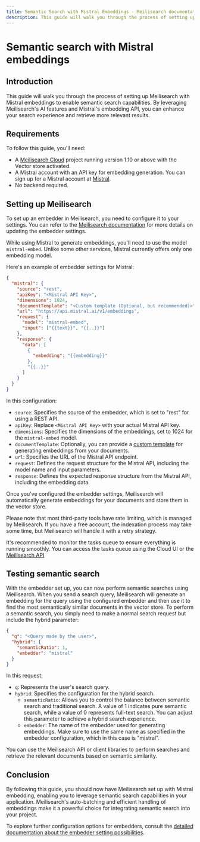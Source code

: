 ```yaml
---
title: Semantic Search with Mistral Embeddings - Meilisearch documentation
description: This guide will walk you through the process of setting up Meilisearch with Mistral embeddings to enable semantic search capabilities.
---
```


# Semantic search with Mistral embeddings

## Introduction

This guide will walk you through the process of setting up Meilisearch with Mistral embeddings to enable semantic search capabilities. By leveraging Meilisearch's AI features and Mistral's embedding API, you can enhance your search experience and retrieve more relevant results.

## Requirements

To follow this guide, you'll need:

- A [Meilisearch Cloud](https://www.meilisearch.com/cloud?utm_campaign=vector-search&utm_source=docs&utm_medium=mistral-embeddings-guide) project running version 1.10 or above with the Vector store activated.
- A Mistral account with an API key for embedding generation. You can sign up for a Mistral account at [Mistral](https://mistral.ai/).
- No backend required.

## Setting up Meilisearch

To set up an embedder in Meilisearch, you need to configure it to your settings. You can refer to the [Meilisearch documentation](/reference/api/settings?utm_campaign=vector-search&utm_source=docs&utm_medium=mistral-embeddings-guide#update-embedder-settings) for more details on updating the embedder settings.

While using Mistral to generate embeddings, you'll need to use the model `mistral-embed`. Unlike some other services, Mistral currently offers only one embedding model.

Here's an example of embedder settings for Mistral:

```json
{
  "mistral": {
    "source": "rest",
    "apiKey": "<Mistral API Key>",
    "dimensions": 1024,
    "documentTemplate": "<Custom template (Optional, but recommended)>",
    "url": "https://api.mistral.ai/v1/embeddings",
    "request": {
      "model": "mistral-embed",
      "input": ["{{text}}", "{{..}}"]
    },
    "response": {
      "data": [
        {
          "embedding": "{{embedding}}"
        },
        "{{..}}"
      ]
    }
  }
}
```

In this configuration:

- `source`: Specifies the source of the embedder, which is set to "rest" for using a REST API.
- `apiKey`: Replace `<Mistral API Key>` with your actual Mistral API key.
- `dimensions`: Specifies the dimensions of the embeddings, set to 1024 for the `mistral-embed` model.
- `documentTemplate`: Optionally, you can provide a [custom template](/learn/ai_powered_search/getting_started_with_ai_search) for generating embeddings from your documents.
- `url`: Specifies the URL of the Mistral API endpoint.
- `request`: Defines the request structure for the Mistral API, including the model name and input parameters.
- `response`: Defines the expected response structure from the Mistral API, including the embedding data.

Once you've configured the embedder settings, Meilisearch will automatically generate embeddings for your documents and store them in the vector store.

Please note that most third-party tools have rate limiting, which is managed by Meilisearch. If you have a free account, the indexation process may take some time, but Meilisearch will handle it with a retry strategy.

It's recommended to monitor the tasks queue to ensure everything is running smoothly. You can access the tasks queue using the Cloud UI or the [Meilisearch API](/reference/api/tasks?utm_campaign=vector-search&utm_source=docs&utm_medium=mistral-embeddings-guide#get-tasks)

## Testing semantic search

With the embedder set up, you can now perform semantic searches using Meilisearch. When you send a search query, Meilisearch will generate an embedding for the query using the configured embedder and then use it to find the most semantically similar documents in the vector store.
To perform a semantic search, you simply need to make a normal search request but include the hybrid parameter:

```json
{
  "q": "<Query made by the user>",
  "hybrid": {
    "semanticRatio": 1,
    "embedder": "mistral"
  }
}
```

In this request:

- `q`: Represents the user's search query.
- `hybrid`: Specifies the configuration for the hybrid search.
  - `semanticRatio`: Allows you to control the balance between semantic search and traditional search. A value of 1 indicates pure semantic search, while a value of 0 represents full-text search. You can adjust this parameter to achieve a hybrid search experience.
  - `embedder`: The name of the embedder used for generating embeddings. Make sure to use the same name as specified in the embedder configuration, which in this case is "mistral".

You can use the Meilisearch API or client libraries to perform searches and retrieve the relevant documents based on semantic similarity.

## Conclusion

By following this guide, you should now have Meilisearch set up with Mistral embedding, enabling you to leverage semantic search capabilities in your application. Meilisearch's auto-batching and efficient handling of embeddings make it a powerful choice for integrating semantic search into your project.

To explore further configuration options for embedders, consult the [detailed documentation about the embedder setting possibilities](/reference/api/settings?utm_campaign=vector-search&utm_source=docs&utm_medium=mistral-embeddings-guide#embedders-experimental). 

